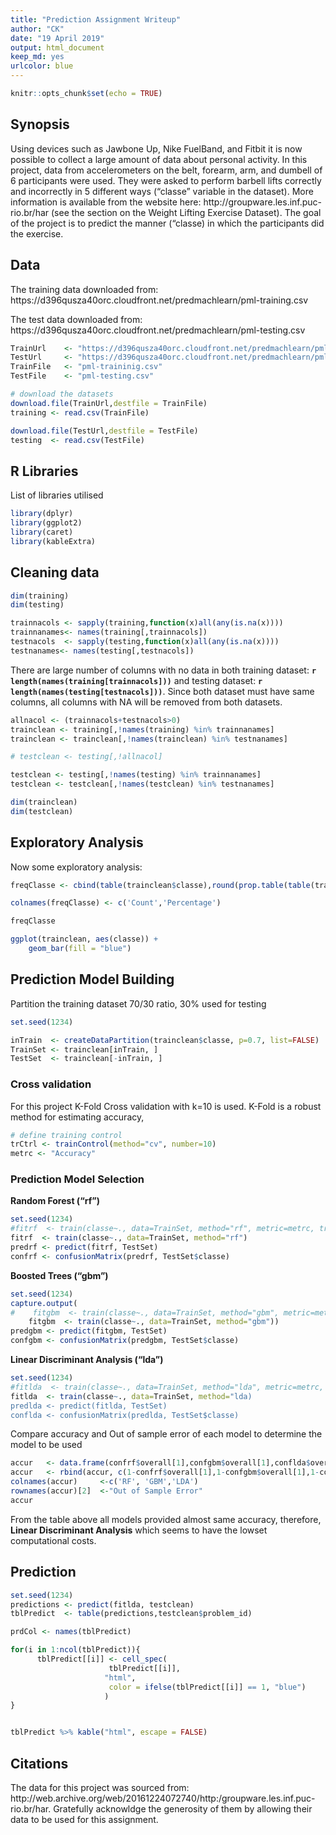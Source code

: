 ```yaml
---
title: "Prediction Assignment Writeup"
author: "CK"
date: "19 April 2019"
output: html_document
keep_md: yes
urlcolor: blue
---
```


```r
knitr::opts_chunk$set(echo = TRUE)
```

## Synopsis

Using devices such as Jawbone Up, Nike FuelBand, and Fitbit it is now possible to collect 
a large amount of data about personal activity. In this project, data from 
accelerometers on the belt, forearm, arm, and dumbell of 6 participants were used. 
They were asked to perform barbell lifts correctly and incorrectly in 5 different ways 
("classe" variable in the dataset). 
More information is available from the website here: 
http://groupware.les.inf.puc-rio.br/har (see the section on the Weight Lifting 
Exercise Dataset).
The goal of the project is to predict the manner ("classe) in which the participants did the exercise.

## Data

The training data downloaded from:
https://d396qusza40orc.cloudfront.net/predmachlearn/pml-training.csv

The test data downloaded from:
https://d396qusza40orc.cloudfront.net/predmachlearn/pml-testing.csv

```r
TrainUrl    <- "https://d396qusza40orc.cloudfront.net/predmachlearn/pml-training.csv"
TestUrl     <- "https://d396qusza40orc.cloudfront.net/predmachlearn/pml-testing.csv"
TrainFile   <- "pml-traininig.csv"
TestFile    <- "pml-testing.csv"

# download the datasets
download.file(TrainUrl,destfile = TrainFile)
training <- read.csv(TrainFile)

download.file(TestUrl,destfile = TestFile)
testing  <- read.csv(TestFile)
```
## R Libraries

List of libraries utilised
```r
library(dplyr)
library(ggplot2)
library(caret)
library(kableExtra)
```

## Cleaning data
```r
dim(training)
dim(testing)

trainnacols <- sapply(training,function(x)all(any(is.na(x)))) 
trainnanames<- names(training[,trainnacols])
testnacols  <- sapply(testing,function(x)all(any(is.na(x))))  
testnanames<- names(testing[,testnacols])
```

There are large number of columns with no data in both training dataset: 
**`r length(names(training[trainnacols]))`** and testing dataset: 
**`r length(names(testing[testnacols]))`**. Since both dataset must have same 
columns, all columns with NA will be removed from both datasets. 

```r
allnacol <- (trainnacols+testnacols>0)
trainclean <- training[,!names(training) %in% trainnanames]
trainclean <- trainclean[,!names(trainclean) %in% testnanames]

# testclean <- testing[,!allnacol]

testclean <- testing[,!names(testing) %in% trainnanames]
testclean <- testclean[,!names(testclean) %in% testnanames]

dim(trainclean)
dim(testclean)
```

## Exploratory Analysis

Now some exploratory analysis:
```r
freqClasse <- cbind(table(trainclean$classe),round(prop.table(table(trainclean$classe))*100,2))

colnames(freqClasse) <- c('Count','Percentage')

freqClasse

ggplot(trainclean, aes(classe)) +
    geom_bar(fill = "blue")
```

## Prediction Model Building

Partition the training dataset 70/30 ratio, 30% used for testing

```r
set.seed(1234)

inTrain  <- createDataPartition(trainclean$classe, p=0.7, list=FALSE)
TrainSet <- trainclean[inTrain, ]
TestSet  <- trainclean[-inTrain, ]
```

### Cross validation

For this project K-Fold Cross validation with k=10 is used. K-Fold is a robust 
method for estimating accuracy,
```r
# define training control
trCtrl <- trainControl(method="cv", number=10)
metrc <- "Accuracy"
```

### Prediction Model Selection

**Random Forest ("rf")**
```r
set.seed(1234)
#fitrf  <- train(classe~., data=TrainSet, method="rf", metric=metrc, trControl=trCtrl)
fitrf  <- train(classe~., data=TrainSet, method="rf")
predrf <- predict(fitrf, TestSet)
confrf <- confusionMatrix(predrf, TestSet$classe)
```

**Boosted Trees ("gbm")**
```r
set.seed(1234)
capture.output(
#    fitgbm  <- train(classe~., data=TrainSet, method="gbm", metric=metrc, trControl=trCtrl))
    fitgbm  <- train(classe~., data=TrainSet, method="gbm"))
predgbm <- predict(fitgbm, TestSet)
confgbm <- confusionMatrix(predgbm, TestSet$classe)
```

**Linear Discriminant Analysis ("lda")**
```r
set.seed(1234)
#fitlda  <- train(classe~., data=TrainSet, method="lda", metric=metrc, trControl=trCtrl)
fitlda  <- train(classe~., data=TrainSet, method="lda)
predlda <- predict(fitlda, TestSet)
conflda <- confusionMatrix(predlda, TestSet$classe)
```
 
Compare accuracy and Out of sample error of each model to determine the model to be used  
```r
accur   <- data.frame(confrf$overall[1],confgbm$overall[1],conflda$overall[1])
accur   <- rbind(accur, c(1-confrf$overall[1],1-confgbm$overall[1],1-conflda$overall[1]))
colnames(accur)     <-c('RF', 'GBM','LDA')
rownames(accur)[2]  <-"Out of Sample Error"
accur
```

From the table above all models provided almost same accuracy, therefore, 
**Linear Discriminant Analysis** which seems to have the lowset computational costs.

## Prediction

```r
set.seed(1234)
predictions <- predict(fitlda, testclean)
tblPredict  <- table(predictions,testclean$problem_id)

prdCol <- names(tblPredict)

for(i in 1:ncol(tblPredict)){
      tblPredict[[i]] <- cell_spec(
                      tblPredict[[i]], 
                     "html", 
                      color = ifelse(tblPredict[[i]] == 1, "blue")
                     )
}


tblPredict %>% kable("html", escape = FALSE)
```


## Citations
The data for this project was sourced from: http://web.archive.org/web/20161224072740/http:/groupware.les.inf.puc-rio.br/har. Gratefully acknowldge the generosity of them by allowing their data to be used for this assignment.